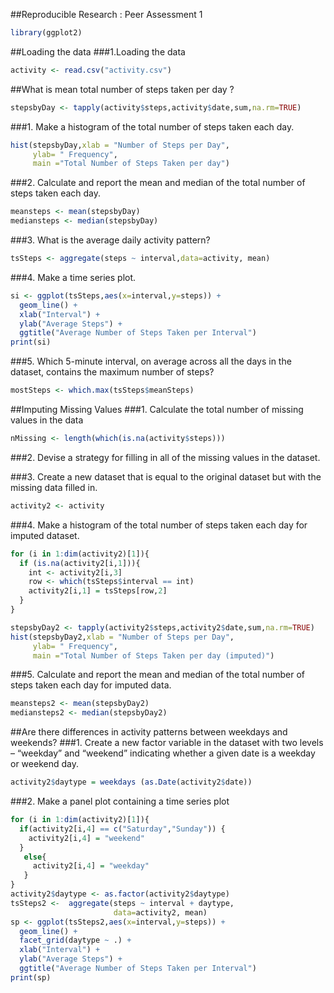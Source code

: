 ##Reproducible Research : Peer Assessment 1
```r
library(ggplot2)
```

##Loading the data
###1.Loading the data
```r
activity <- read.csv("activity.csv")
```

##What is mean total number of steps taken per day ?
```r
stepsbyDay <- tapply(activity$steps,activity$date,sum,na.rm=TRUE)
```

###1. Make a histogram of the total number of steps taken each day.
```r
hist(stepsbyDay,xlab = "Number of Steps per Day",
     ylab= " Frequency",
     main ="Total Number of Steps Taken per day")
```
###2. Calculate and report the mean and median of the total number of steps taken each day.
```r
meansteps <- mean(stepsbyDay)
mediansteps <- median(stepsbyDay)
```

###3. What is the average daily activity pattern?
```r
tsSteps <- aggregate(steps ~ interval,data=activity, mean)
```
###4. Make a time series plot.
```r

si <- ggplot(tsSteps,aes(x=interval,y=steps)) + 
  geom_line() + 
  xlab("Interval") +
  ylab("Average Steps") +
  ggtitle("Average Number of Steps Taken per Interval")
print(si)
```

###5. Which 5-minute interval, on average across all the days in the dataset, contains the maximum number of steps?
```r
mostSteps <- which.max(tsSteps$meanSteps)
```

##Imputing Missing Values
###1. Calculate the total number of missing values in the data
```r
nMissing <- length(which(is.na(activity$steps)))
```
###2. Devise a strategy for filling in all of the missing values in the dataset.

###3. Create a new dataset that is equal to the original dataset but with the missing data filled in.

```r
activity2 <- activity
```

###4. Make a histogram of the total number of steps taken each day for imputed dataset.

```r
for (i in 1:dim(activity2)[1]){
  if (is.na(activity2[i,1])){
    int <- activity2[i,3]
    row <- which(tsSteps$interval == int)
    activity2[i,1] = tsSteps[row,2]
  }    
}

stepsbyDay2 <- tapply(activity2$steps,activity2$date,sum,na.rm=TRUE)
hist(stepsbyDay2,xlab = "Number of Steps per Day",
     ylab= " Frequency",
     main ="Total Number of Steps Taken per day (imputed)")
```
###5. Calculate and report the mean and median of the total number of steps taken each day for imputed data.
```r
meansteps2 <- mean(stepsbyDay2)
mediansteps2 <- median(stepsbyDay2)
```
##Are there differences in activity patterns between weekdays and weekends?
###1. Create a new factor variable in the dataset with two levels – “weekday” and “weekend” indicating whether a given date is a weekday or weekend day.
```r
activity2$daytype = weekdays (as.Date(activity2$date))
```

###2. Make a panel plot containing a time series plot
```r
for (i in 1:dim(activity2)[1]){
  if(activity2[i,4] == c("Saturday","Sunday")) {
    activity2[i,4] = "weekend"
  }
   else{
     activity2[i,4] = "weekday" 
   }
}
activity2$daytype <- as.factor(activity2$daytype)
tsSteps2 <-  aggregate(steps ~ interval + daytype, 
                       data=activity2, mean)
sp <- ggplot(tsSteps2,aes(x=interval,y=steps)) + 
  geom_line() +
  facet_grid(daytype ~ .) + 
  xlab("Interval") + 
  ylab("Average Steps") +
  ggtitle("Average Number of Steps Taken per Interval")
print(sp)
```